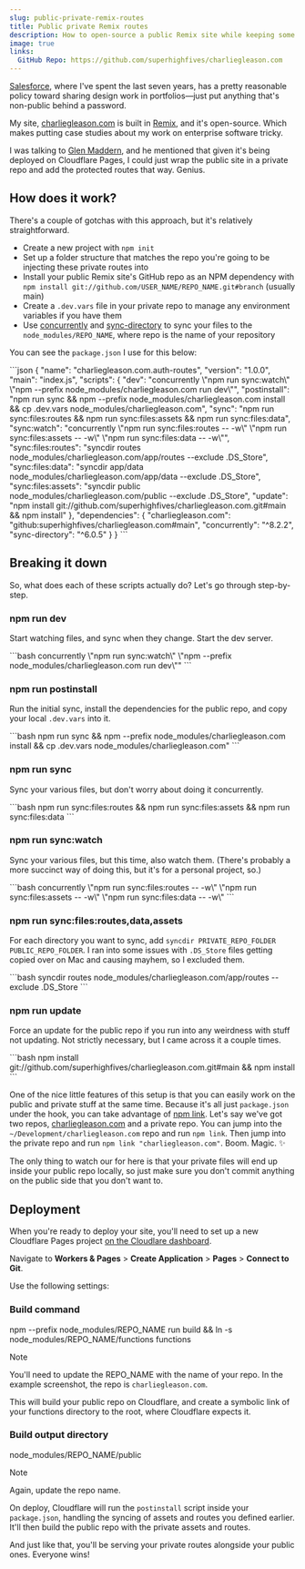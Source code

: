 ```yaml
---
slug: public-private-remix-routes
title: Public private Remix routes
description: How to open-source a public Remix site while keeping some routes authenticated and private on Cloudflare.
image: true
links:
  GitHub Repo: https://github.com/superhighfives/charliegleason.com
---
```



[Salesforce](https://salesforce.com/), where I've spent the last seven years, has a pretty reasonable policy toward sharing design work in portfolios—just put anything that's non-public behind a password.

My site, [charliegleason.com](https://charliegleason.com) is built in [Remix](https://remix.run), and it's open-source. Which makes putting case studies about my work on enterprise software tricky.

I was talking to [Glen Maddern](https://twitter.com/geelen), and he mentioned that given it's being deployed on Cloudflare Pages, I could just wrap the public site in a private repo and add the protected routes that way. Genius.

## How does it work?

<Visual size="large" caption="A diagram showing the public / private repo setup in GitHub, and the eventual deployment target using Cloudflare Pages">
  <Picture themed src="/images/public-private-remix-diagram.svg" />
</Visual>

There's a couple of gotchas with this approach, but it's relatively straightforward.

- Create a new project with `npm init`
- Set up a folder structure that matches the repo you're going to be injecting these private routes into
- Install your public Remix site's GitHub repo as an NPM dependency with <span className="break-all">`npm install git://github.com/USER_NAME/REPO_NAME.git#branch`</span> (usually main)
- Create a `.dev.vars` file in your private repo to manage any environment variables if you have them
- Use [concurrently](https://www.npmjs.com/package/concurrently) and [sync-directory](https://www.npmjs.com/package/sync-directory) to sync your files to the `node_modules/REPO_NAME`, where repo is the name of your repository

You can see the `package.json` I use for this below:

<div className="not-prose code">
```json
{
  "name": "charliegleason.com.auth-routes",
  "version": "1.0.0",
  "main": "index.js",
  "scripts": {
    "dev": "concurrently \"npm run sync:watch\" \"npm --prefix node_modules/charliegleason.com run dev\"",
    "postinstall": "npm run sync && npm --prefix node_modules/charliegleason.com install && cp .dev.vars node_modules/charliegleason.com",
    "sync": "npm run sync:files:routes && npm run sync:files:assets && npm run sync:files:data",
    "sync:watch": "concurrently \"npm run sync:files:routes -- -w\" \"npm run sync:files:assets -- -w\" \"npm run sync:files:data -- -w\"",
    "sync:files:routes": "syncdir routes node_modules/charliegleason.com/app/routes --exclude .DS_Store",
    "sync:files:data": "syncdir app/data node_modules/charliegleason.com/app/data --exclude .DS_Store",
    "sync:files:assets": "syncdir public node_modules/charliegleason.com/public --exclude .DS_Store",
    "update": "npm install git://github.com/superhighfives/charliegleason.com.git#main && npm install"
  },
  "dependencies": {
    "charliegleason.com": "github:superhighfives/charliegleason.com#main",
    "concurrently": "^8.2.2",
    "sync-directory": "^6.0.5"
  }
}
```
</div>

## Breaking it down

So, what does each of these scripts actually do? Let's go through step-by-step.

### npm run dev

Start watching files, and sync when they change. Start the dev server.

<div className="not-prose code">
  ```bash
  concurrently \"npm run sync:watch\" \"npm --prefix node_modules/charliegleason.com run dev\""
  ```
</div>

### npm run postinstall

Run the initial sync, install the dependencies for the public repo, and copy your local `.dev.vars` into it.

<div className="not-prose code">
  ```bash
  npm run sync && npm --prefix node_modules/charliegleason.com install && cp .dev.vars node_modules/charliegleason.com"
  ```
</div>

### npm run sync

Sync your various files, but don't worry about doing it concurrently.

<div className="not-prose code">
  ```bash
  npm run sync:files:routes && npm run sync:files:assets && npm run sync:files:data
  ```
</div>

### npm run sync:watch

Sync your various files, but this time, also watch them. (There's probably a more succinct way of doing this, but it's for a personal project, so.)

<div className="not-prose code">
  ```bash
  concurrently \"npm run sync:files:routes -- -w\" \"npm run sync:files:assets -- -w\" \"npm run sync:files:data -- -w\"
  ```
</div>

### npm run sync:files:routes,data,assets

For each directory you want to sync, add `syncdir PRIVATE_REPO_FOLDER PUBLIC_REPO_FOLDER`. I ran into some issues with `.DS_Store` files getting copied over on Mac and causing mayhem, so I excluded them.

<div className="not-prose code">
  ```bash
  syncdir routes node_modules/charliegleason.com/app/routes --exclude .DS_Store
  ```
</div>

### npm run update

Force an update for the public repo if you run into any weirdness with stuff not updating. Not strictly necessary, but I came across it a couple times.

<div className="not-prose code">
  ```bash
  npm install git://github.com/superhighfives/charliegleason.com.git#main && npm install
  ```
</div>

One of the nice little features of this setup is that you can easily work on the public and private stuff at the same time. Because it's all just `package.json` under the hook, you can take advantage of [npm link](https://docs.npmjs.com/cli/v10/commands/npm-link). Let's say we've got two repos, [charliegleason.com](https://github.com/superhighfives/charliegleason.com) and a private repo. You can jump into the `~/Development/charliegleason.com` repo and run `npm link`. Then jump into the private repo and run `npm link "charliegleason.com"`. Boom. Magic. ✨

The only thing to watch our for here is that your private files will end up inside your public repo locally, so just make sure you don't commit anything on the public side that you don't want to.

## Deployment

When you're ready to deploy your site, you'll need to set up a new Cloudflare Pages project [on the Cloudlare dashboard](https://dash.cloudflare.com/).

Navigate to **Workers & Pages** > **Create Application** > **Pages** > **Connect to Git**.

Use the following settings:

<Picture src="/images/public-private-remix-deployment.png" alt="A screenshot of the Cloudflare interface for defining deployment settings" />

### Build command

<div className="border px-4 rounded-lg bg-gray-100 dark:bg-gray-900 dark:border-gray-700 mt-4">
npm --prefix node_modules/REPO_NAME run build && ln -s node_modules/REPO_NAME/functions functions
</div>

> [!NOTE]  
> You'll need to update the REPO_NAME with the name of your repo. In the example screenshot, the repo is `charliegleason.com`.

This will build your public repo on Cloudflare, and create a symbolic link of your functions directory to the root, where Cloudflare expects it.

### Build output directory

<div className="border px-4 rounded-lg bg-gray-100 dark:bg-gray-900 dark:border-gray-700 mt-4">
node_modules/REPO_NAME/public
</div>

> [!NOTE]  
> Again, update the repo name.

On deploy, Cloudflare will run the `postinstall` script inside your `package.json`, handling the syncing of assets and routes you defined earlier. It'll then build the public repo with the private assets and routes.

And just like that, you'll be serving your private routes alongside your public ones. Everyone wins!
